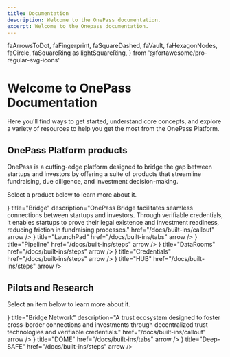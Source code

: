 ```yaml
---
title: Documentation
description: Welcome to the OnePass documentation.
excerpt: Welcome to the Onepass documentation.
---
```

  faArrowsToDot,
  faFingerprint,
  faSquareDashed,
  faVault,
  faHexagonNodes,
  faCircle,
  faSquareRing as lightSquareRing,
} from '@fortawesome/pro-regular-svg-icons'



# Welcome to OnePass Documentation

Here you'll find ways to get started, understand core concepts, and explore a variety of resources to help you get the most from the OnePass Platform.



## OnePass Platform products

OnePass is a cutting-edge platform designed to bridge the gap between startups and investors by offering a suite of products that streamline fundraising, due diligence, and investment decision-making.

Select a product below to learn more about it.



<Cards>
  <Cards.Card
    icon={<FontAwesomeIcon
          icon={faCirclesOverlap}
        />}
    title="Bridge"
    description="OnePass Bridge facilitates seamless connections between startups and investors. Through verifiable credentials, it enables startups to prove their legal existence and investment readiness, reducing friction in fundraising processes."
    href="/docs/built-ins/callout"
    arrow
  />
  <Cards.Card
    icon={<FontAwesomeIcon
          icon={lightSquareRing}
        />}
    title="LaunchPad"
    href="/docs/built-ins/tabs"
    arrow
  />
  <Cards.Card
    icon={<FontAwesomeIcon
          icon={faSquareRing}
        />}
    title="Pipeline"
    href="/docs/built-ins/steps"
    arrow
  />
  <Cards.Card
    icon={<FontAwesomeIcon
          icon={faVault}
        />}
    title="DataRooms"
    href="/docs/built-ins/steps"
    arrow
  />
  <Cards.Card
    icon={<FontAwesomeIcon
          icon={faFingerprint}
        />}
    title="Credentials"
    href="/docs/built-ins/steps"
    arrow
  />
  <Cards.Card
    icon={<FontAwesomeIcon
          icon={faArrowsToDot}
        />}
    title="HUB"
    href="/docs/built-ins/steps"
    arrow
  />
</Cards>


## Pilots and Research

Select an item below to learn more about it.



<Cards>
  <Cards.Card
    icon={<FontAwesomeIcon
          icon={faHexagonNodes}
        />}
    title="Bridge Network"
    description="A trust ecosystem designed to foster cross-border connections and investments through decentralized trust technologies and verifiable credentials."
    href="/docs/built-ins/callout"
    arrow
  />
  <Cards.Card
    icon={<FontAwesomeIcon
          icon={faCircle}
        />}
    title="DOME"
    href="/docs/built-ins/tabs"
    arrow
  />
  <Cards.Card
    icon={<FontAwesomeIcon
          icon={faCircle}
        />}
    title="Deep-SAFE"
    href="/docs/built-ins/steps"
    arrow
  />
</Cards>